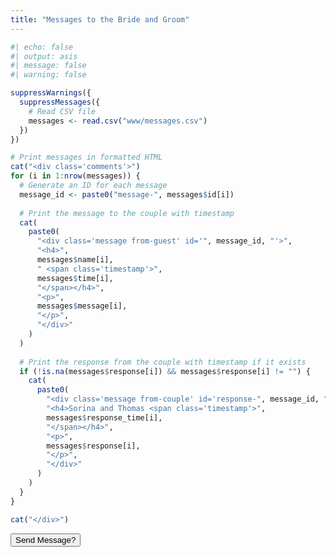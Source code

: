 ```yaml
---
title: "Messages to the Bride and Groom"
---
```


```r
#| echo: false
#| output: asis
#| message: false
#| warning: false

suppressWarnings({
  suppressMessages({
    # Read CSV file
    messages <- read.csv("www/messages.csv")
  })
}) 

# Print messages in formatted HTML
cat("<div class='comments'>")
for (i in 1:nrow(messages)) {
  # Generate an ID for each message
  message_id <- paste0("message-", messages$id[i])
  
  # Print the message to the couple with timestamp
  cat(
    paste0(
      "<div class='message from-guest' id='", message_id, "'>",
      "<h4>",
      messages$name[i],
      " <span class='timestamp'>",
      messages$time[i],
      "</span></h4>",
      "<p>",
      messages$message[i],
      "</p>",
      "</div>"
    )
  )
  
  # Print the response from the couple with timestamp if it exists
  if (!is.na(messages$response[i]) && messages$response[i] != "") {
    cat(
      paste0(
        "<div class='message from-couple' id='response-", message_id, "'>",
        "<h4>Sorina and Thomas <span class='timestamp'>",
        messages$response_time[i],
        "</span></h4>",
        "<p>",
        messages$response[i],
        "</p>",
        "</div>"
      )
    )
  }
}

cat("</div>")
```


<button type="button" class="btn btn-outline-primary collapsible">Send Message?</button>

<iframe src="https://docs.google.com/forms/d/e/1FAIpQLSdEqv0NdWgVAVzNZBMGpf8zWksuMzkRVfJeHlZrShS_f1Rz8Q/viewform?embedded=true" frameborder="0" marginheight="0" marginwidth="0" style="display: none;">

Loading…

</iframe>

<script>
    var coll = document.getElementsByClassName("collapsible");
    var i;

    for (i = 0; i < coll.length; i++) {
        coll[i].addEventListener("click", function() {
            this.classList.toggle("active");
            var content = this.nextElementSibling;
            if (content.style.display === "block") {
                content.style.display = "none";
            } else {
                content.style.display = "block";
            }
            
            content.scrollIntoView();
        });
    }

</script>
